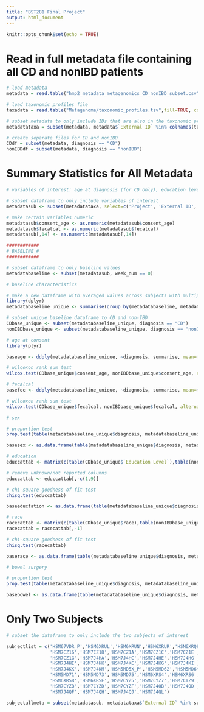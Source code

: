 ```yaml
---
title: "BST281 Final Project"
output: html_document
---
```


```r
knitr::opts_chunk$set(echo = TRUE)
```

# Read in full metadata file containing all CD and nonIBD patients
```r

# load metadata
metadata = read.table("hmp2_metadata_metagenomics_CD_nonIBD_subset.csv",fill=TRUE, comment.char="", check.names=FALSE, header = TRUE, sep=",", quote="\"")

# load taxonomic profiles file
taxadata = read.table("Metagenome/taxonomic_profiles.tsv",fill=TRUE, comment.char="", check.names=FALSE, header = TRUE, sep="", quote="\"")

# subset metadata to only include IDs that are also in the taxonomic profiles file
metadatataxa = subset(metadata, metadata$`External ID` %in% colnames(taxadata))

# create separate files for CD and nonIBD
CDdf = subset(metadata, diagnosis == "CD")
nonIBDdf = subset(metadata, diagnosis == "nonIBD")
```

# Summary Statistics for All Metadata
```r
# variables of interest: age at diagnosis (for CD only), education level, consent age, Tea or coffee, alcohol, soft drinks tea or coffee with sugar, 2), 3), 4), 5), 6), general well-being, abdominal pain, number of liquid or very soft stools in the past 24 hours, hispanic or latino origin, did the subject withdraw from the study, was subject terminated by investigator, race, sex, fecalcal

# subset dataframe to only include variables of interest
metadatasub <- subset(metadatataxa, select=c('Project', 'External ID', 'Participant ID', 'week_num', 'Education Level', 'diagnosis', 'consent_age', 'Alcohol (beer, brandy, spirits, hard liquor, wine, aperitif, etc.)', 'race', 'sex', 'fecalcal', 'Abdominal pain', 'General wellbeing', 'Number of liquid or very soft stools in the past 24 hours:','Hispanic or Latino Origin', '2) In the past 2 weeks, have you undergone a colonoscopy or other procedure','4) In the past 2 weeks, have you had diarrhea?', '6) Have you ever had bowel surgery?'))

# make certain variables numeric
metadatasub$consent_age <- as.numeric(metadatasub$consent_age)
metadatasub$fecalcal <- as.numeric(metadatasub$fecalcal)
metadatasub[,14] <- as.numeric(metadatasub[,14])

############
# BASELINE #
############

# subset dataframe to only baseline values
metadatabaseline <- subset(metadatasub, week_num == 0)

# baseline characteristics

# make a new dataframe with averaged values across subjects with multiple baseline values
library(dplyr)
metadatabaseline_unique <- summarise(group_by(metadatabaseline, metadatabaseline$`Participant ID`), diagnosis=unique(diagnosis), 'Education Level' = unique(`Education Level`), 'race' = unique(`race`), everhadbowelsurgery = unique(`6) Have you ever had bowel surgery?`), sex = unique(sex), consent_age = mean(consent_age, na.rm=TRUE), fecalcal = mean(fecalcal, na.rm=TRUE))

# subset unique baseline dataframe to CD and non-IBD
CDbase_unique <- subset(metadatabaseline_unique, diagnosis == "CD")
nonIBDbase_unique <- subset(metadatabaseline_unique, diagnosis == "nonIBD")

# age at consent
library(plyr)

baseage <- ddply(metadatabaseline_unique, ~diagnosis, summarise, mean=mean(consent_age, na.rm=TRUE), sd=sd(consent_age, na.rm=TRUE), length=length(consent_age[!is.na(consent_age)]), min=min(consent_age, na.rm=TRUE), max=max(consent_age, na.rm=TRUE))

# wilcoxon rank sum test
wilcox.test(CDbase_unique$consent_age, nonIBDbase_unique$consent_age, alternative = "two.sided")

# fecalcal
basefec <- ddply(metadatabaseline_unique, ~diagnosis, summarise, mean=mean(fecalcal, na.rm=TRUE), sd=sd(fecalcal, na.rm=TRUE), length=length(fecalcal[!is.na(fecalcal)]), min=min(fecalcal, na.rm=TRUE), max=max(fecalcal, na.rm=TRUE))

# wilcoxon rank sum test
wilcox.test(CDbase_unique$fecalcal, nonIBDbase_unique$fecalcal, alternative = "two.sided")

# sex

# proportion test
prop.test(table(metadatabaseline_unique$diagnosis, metadatabaseline_unique$sex))

basesex <- as.data.frame(table(metadatabaseline_unique$diagnosis, metadatabaseline_unique$sex))

# education 
educcattab <- matrix(c(table(CDbase_unique$`Education Level`),table(nonIBDbase_unique$`Education Level`)), byrow=TRUE, nrow=2)

# remove unknown/not reported columns
educcattab <- educcattab[,-c(1,9)]

# chi-square goodness of fit test
chisq.test(educcattab)

baseeductation <- as.data.frame(table(metadatabaseline_unique$diagnosis, metadatabaseline_unique$`Education Level`))

# race
racecattab <- matrix(c(table(CDbase_unique$race),table(nonIBDbase_unique$race)), byrow=TRUE, nrow=2)
racecattab = racecattab[,-1]

# chi-square goodness of fit test
chisq.test(racecattab)

baserace <- as.data.frame(table(metadatabaseline_unique$diagnosis, metadatabaseline_unique$race))

# bowel surgery

# proportion test
prop.test(table(metadatabaseline_unique$diagnosis, metadatabaseline_unique$everhadbowelsurgery)[,-1])

basebowel <- as.data.frame(table(metadatabaseline_unique$diagnosis, metadatabaseline_unique$everhadbowelsurgery))
```

# Only Two Subjects
```r
# subset the dataframe to only include the two subjects of interest

subjectlist = c('HSM67VDR_P','HSM6XRUL','HSM6XRUN','HSM6XRUR','HSM6XRQ8',
                'HSM7CZ16','HSM7CZ18','HSM7CZ1A','HSM7CZ1C','HSM7CZ1E',
                'HSM7CZ1G','HSM7J4HA','HSM7J4HC','HSM7J4HE','HSM7J4HG',
                'HSM7J4HI','HSM7J4HK','HSM7J4KC','HSM7J4KG','HSM7J4KI',
                'HSM7J4KK','HSM7J4KM','HSM5MD5X_P','HSM5MD62','HSM5MD6Y',
                'HSM5MD71','HSM5MD73','HSM5MD75','HSM6XRS4','HSM6XRS6',
                'HSM6XRS8','HSM6XRSE','HSM7CYZ5','HSM7CYZ7','HSM7CYZ9',
                'HSM7CYZB','HSM7CYZD','HSM7CYZF','HSM7J4QB','HSM7J4QD',
                'HSM7J4QF','HSM7J4QH','HSM7J4QJ','HSM7J4QL')

subjectallmeta = subset(metadatasub, metadatataxa$`External ID` %in% subjectlist)



```
